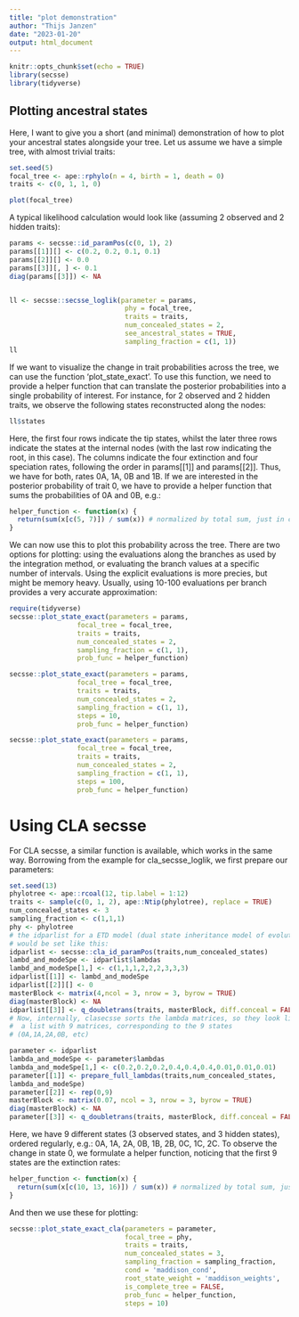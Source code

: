 ```yaml
---
title: "plot demonstration"
author: "Thijs Janzen"
date: "2023-01-20"
output: html_document
---
```


```r
knitr::opts_chunk$set(echo = TRUE)
library(secsse)
library(tidyverse)
```

## Plotting ancestral states 

Here, I want to give you a short (and minimal) demonstration of how to plot
your ancestral states alongside your tree.
Let us assume we have a simple tree, with almost trivial traits:

```r
set.seed(5)
focal_tree <- ape::rphylo(n = 4, birth = 1, death = 0)
traits <- c(0, 1, 1, 0)

plot(focal_tree)
```

A typical likelihood calculation would look like (assuming 2 observed and 2 
hidden traits):

```r
params <- secsse::id_paramPos(c(0, 1), 2)
params[[1]][] <- c(0.2, 0.2, 0.1, 0.1)
params[[2]][] <- 0.0
params[[3]][, ] <- 0.1
diag(params[[3]]) <- NA


ll <- secsse::secsse_loglik(parameter = params,
                             phy = focal_tree,
                             traits = traits,
                             num_concealed_states = 2,
                             see_ancestral_states = TRUE,
                             sampling_fraction = c(1, 1))
ll
```

If we want to visualize the change in trait probabilities across the tree, we
can use the function 'plot_state_exact'. To use this function, we need to provide
a helper function that can translate the posterior probabilities into a single
probability of interest. For instance, for 2 observed and 2 hidden traits,
we observe the following states reconstructed along the nodes:
```r
ll$states
```

Here, the first four rows indicate the tip states, whilst the later three rows
indicate the states at the internal nodes (with the last row indicating the root,
in this case). The columns indicate the four extinction and four speciation rates,
following the order in params[[1]] and params[[2]]. Thus, we have for both, rates
0A, 1A, 0B and 1B. If we are interested in the posterior probability of trait 0,
we have to provide a helper function that sums the probabilities of 0A and 0B, e.g.:
```r
helper_function <- function(x) {
  return(sum(x[c(5, 7)]) / sum(x)) # normalized by total sum, just in case.
}
```

We can now use this to plot this probability across the tree. There are two
options for plotting: using the evaluations along the branches as used by the
integration method, or evaluating the branch values at a specific number of intervals. 
Using the explicit evaluations is more precies, but might be memory heavy. Usually,
using 10-100 evaluations per branch provides a very accurate approximation:

```r
require(tidyverse)
secsse::plot_state_exact(parameters = params,
                 focal_tree = focal_tree,
                 traits = traits,
                 num_concealed_states = 2,
                 sampling_fraction = c(1, 1),
                 prob_func = helper_function)

secsse::plot_state_exact(parameters = params,
                 focal_tree = focal_tree,
                 traits = traits,
                 num_concealed_states = 2,
                 sampling_fraction = c(1, 1),
                 steps = 10,
                 prob_func = helper_function)

secsse::plot_state_exact(parameters = params,
                 focal_tree = focal_tree,
                 traits = traits,
                 num_concealed_states = 2,
                 sampling_fraction = c(1, 1),
                 steps = 100,
                 prob_func = helper_function)
```

# Using CLA secsse

For CLA secsse, a similar function is available, which works in the same way. Borrowing from the example for cla_secsse_loglik, we first prepare our parameters:
```r
set.seed(13)
phylotree <- ape::rcoal(12, tip.label = 1:12)
traits <- sample(c(0, 1, 2), ape::Ntip(phylotree), replace = TRUE)
num_concealed_states <- 3
sampling_fraction <- c(1,1,1)
phy <- phylotree
# the idparlist for a ETD model (dual state inheritance model of evolution)
# would be set like this:
idparlist <- secsse::cla_id_paramPos(traits,num_concealed_states)
lambd_and_modeSpe <- idparlist$lambdas
lambd_and_modeSpe[1,] <- c(1,1,1,2,2,2,3,3,3)
idparlist[[1]] <- lambd_and_modeSpe
idparlist[[2]][] <- 0
masterBlock <- matrix(4,ncol = 3, nrow = 3, byrow = TRUE)
diag(masterBlock) <- NA
idparlist[[3]] <- q_doubletrans(traits, masterBlock, diff.conceal = FALSE)
# Now, internally, clasecsse sorts the lambda matrices, so they look like
#  a list with 9 matrices, corresponding to the 9 states
# (0A,1A,2A,0B, etc)

parameter <- idparlist
lambda_and_modeSpe <- parameter$lambdas
lambda_and_modeSpe[1,] <- c(0.2,0.2,0.2,0.4,0.4,0.4,0.01,0.01,0.01)
parameter[[1]] <- prepare_full_lambdas(traits,num_concealed_states,
lambda_and_modeSpe)
parameter[[2]] <- rep(0,9)
masterBlock <- matrix(0.07, ncol = 3, nrow = 3, byrow = TRUE)
diag(masterBlock) <- NA
parameter[[3]] <- q_doubletrans(traits, masterBlock, diff.conceal = FALSE)
```

Here, we have 9 different states (3 observed states, and 3 hidden states), 
ordered regularly, e.g.: 0A, 1A, 2A, 0B, 1B, 2B, 0C, 1C, 2C. To observe the
change in state 0, we formulate a helper function, noticing that the first
9 states are the extinction rates:
```r
helper_function <- function(x) {
  return(sum(x[c(10, 13, 16)]) / sum(x)) # normalized by total sum, just in case.
}
```

And then we use these for plotting:
```r
secsse::plot_state_exact_cla(parameters = parameter,
                             focal_tree = phy,
                             traits = traits,
                             num_concealed_states = 3,
                             sampling_fraction = sampling_fraction,
                             cond = 'maddison_cond',
                             root_state_weight = 'maddison_weights',
                             is_complete_tree = FALSE,
                             prob_func = helper_function,
                             steps = 10)
```

